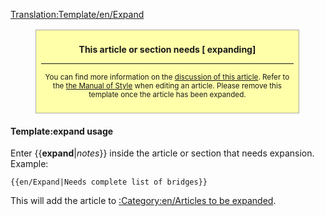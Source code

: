 <noinclude>[[Translation:Template/en/Expand]]</noinclude><div style="background: #ffffaa; border: 1px solid #aaaaaa; padding: 6pt; margin: 12pt 8%; width: 80%">
<center>'''This article or section needs [{{SERVER}}{{localurl:{{NAMESPACE}}:{{PAGENAME}}|action=edit}} expanding] '''<br />
{{{1|}}}
----
<small>You can find more information on the [[Talk:{{PAGENAME}}|discussion of this article]]. Refer to the [[en/Wiki/Manual of Style|the Manual of Style]] when editing an article. Please remove this template once the article has been expanded.</small></center></div>
<includeonly>{{{2|[[Category:en/Articles to be expanded]]}}}</includeonly>

<noinclude>
====Template:expand usage====
Enter <nowiki>{{</nowiki>'''expand'''|''notes''<nowiki>}}</nowiki> inside  the article or section that needs expansion. Example:
<pre>{{en/Expand|Needs complete list of bridges}}</pre>
This will add the article to [[:Category:en/Articles to be expanded]].
</noinclude>